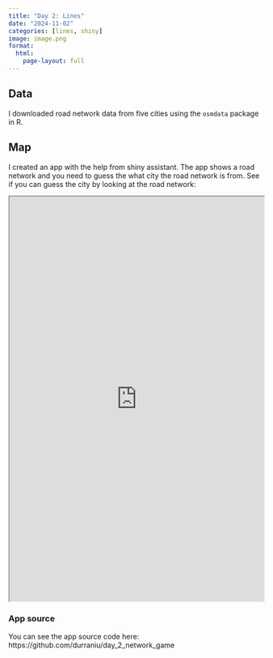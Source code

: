 ```yaml
---
title: "Day 2: Lines"
date: "2024-11-02"
categories: [lines, shiny]
image: image.png
format: 
  html:
    page-layout: full
---
```


## Data

I downloaded road network data from five cities using the `osmdata` package in R.

## Map

I created an app with the help from shiny assistant. The app shows a road network and you need to guess the what city the road network is from. See if you can guess the city by looking at the road network:

<iframe width="100%" height="800px" src="https://umair.shinyapps.io/day_2_network_game/"> </iframe>

### App source

You can see the app source code here: https://github.com/durraniu/day_2_network_game